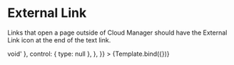 
<Meta title="Elements/Links/External Link" component={ExternalLink} />

# External Link

Links that open a page outside of Cloud Manager should have the External Link icon at the end of the text link.


<Canvas>
  <Story
    name="External Link"
    args={{
      link: 'http://linode.com',
      text: 'Here is a link to the Linode website',
      className: undefined,
      absoluteIcon: false,
      black: false,
      fixedIcon: false,
      hideIcon: false,
      onClick: undefined,
    }}
    argTypes={{
      link: {
        description: "The link's destination.",
        type: { summary: 'string', required: true },
      },
      text: {
        description: 'The clickable text.',
        type: { summary: 'string', required: true },
      },
      className: {
        description:
          'Optional CSS class names that are applied to the component.',
        type: { summary: 'string', name: 'string' },
      },
      absoluteIcon: {
        description: "Makes the icon's postition absolute.",
        type: { summary: 'boolean', name: 'boolean' },
        table: {
          defaultValue: {
            summary: false,
          },
        },
      },
      black: {
        description: 'Makes the font color black insted of the normal blue.',
        type: { summary: 'boolean', name: 'boolean' },
        table: {
          defaultValue: {
            summary: false,
          },
        },
      },
      fixedIcon: {
        description:
          'Adds an icon that is visable at all times that signifies this is an external link.',
        type: { summary: 'boolean', name: 'boolean' },
        table: {
          defaultValue: {
            summary: false,
          },
        },
      },
      hideIcon: {
        description: 'Disables the icon from appearing on hover.',
        type: { summary: 'boolean', name: 'boolean' },
        table: {
          defaultValue: {
            summary: false,
          },
        },
      },
      onClick: {
        description: 'A function that will be called onClick.',
        type: { summary: '() => void' },
        control: { type: null },
      },
    }}
  >
    {Template.bind({})}
  </Story>
</Canvas>

<ArgsTable story="External Link" />
